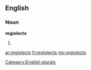 ==English==

===Noun===
'''regiolects'''

# {{plural of|[[regiolect]]}}

[[Category:English plurals]]

[[ar:regiolects]]
[[fr:regiolects]]
[[my:regiolects]]